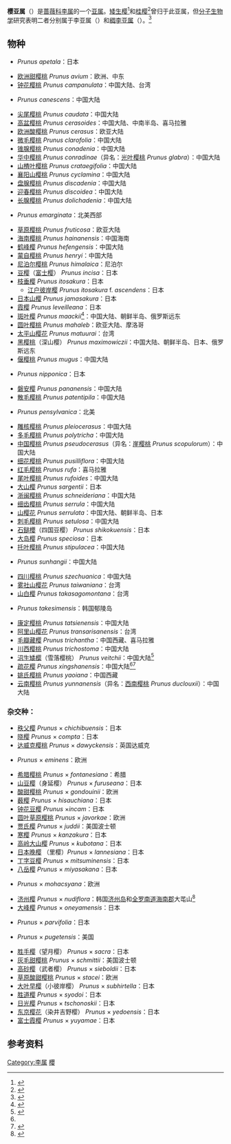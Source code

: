 {{Automatic taxobox
|image = Kirschbaumbluete 2007.JPG
|taxon = Prunus subg. Cerasus
|authority = ([[Mill.|Mill.]]) [[A.Gray|A.Gray]], 1856
|synonyms = *''Cerasus'' <small>Mill.</small>
*''Cerasus'' Grex I. ''Typocerasus'' <small>Koehne</small>
|}}

'''樱亚属'''（{{sn|''Prunus'' subg. ''Cerasus''}}）是[[蔷薇科|蔷薇科]][[李属|李属]]的一个[[亚属|亚属]]。[[矮生樱|矮生樱]]<ref>{{Cite web|title=矮生樱亚属 ''Cerasus'' subg. ''Microcerasus'' (Koehne) Yu et Li|url=http://www.iplant.cn/info/Subgen.%20Microcerasus?t=z|accessdate=2021-01-24|author=|date=|format=|work=iPlant 植物智——植物物种信息系统|publisher=中国科学院植物研究所系统与进化植物学国家重点实验室|language=}}</ref>和[[桂樱属|桂樱]]<ref>{{Cite web|title=''Prunus'' L. subg. ''Cerasus'' sect. ''Laurocerasus''|url=https://npgsweb.ars-grin.gov/gringlobal/taxonomygenus?type=section&id=20154|accessdate=2021-01-24|author=USDA, Agricultural Research Service, National Plant Germplasm System|date=|format=|work=Germplasm Resources Information Network (GRIN-Taxonomy)|publisher=National Germplasm Resources Laboratory, Beltsville, Maryland|language=}}</ref>曾归于此亚属，但[[分子生物学|分子生物学]]研究表明二者分别属于李亚属（{{sn|''Prunus'' subg. ''Prunus''}}）和[[稠李属|稠李亚属]]（{{sn|''Prunus'' subg. ''Padus''}}）。<ref>{{Cite journal|last=Shi|first=Shuo|last2=Li|first2=Jinlu|last3=Sun|first3=Jiahui|last4=Yu|first4=Jing|last5=Zhou|first5=Shiliang|date=2013|title=Phylogeny and Classification of Prunus sensu lato (Rosaceae)|url=https://onlinelibrary.wiley.com/doi/abs/10.1111/jipb.12095|journal=Journal of Integrative Plant Biology|language=en|volume=55|issue=11|pages=1069–1079|doi=10.1111/jipb.12095|issn=1744-7909}}</ref>

== 物种 ==
*{{le|丁字樱|Prunus apetala}} ''Prunus apetala''：日本
*[[欧洲甜樱桃|欧洲甜樱桃]] ''Prunus avium''：欧洲、中东
*[[钟花樱桃|钟花樱桃]] ''Prunus campanulata''：中国大陆、台湾
*{{le|灰毛樱桃|Prunus canescens}} ''Prunus canescens''：中国大陆
*[[尖尾樱桃|尖尾樱桃]] ''Prunus caudata''：中国大陆
*[[高盆樱桃|高盆樱桃]] ''Prunus cerasoides''：中国大陆、中南半岛、喜马拉雅
*[[欧洲酸樱桃|欧洲酸樱桃]] ''Prunus cerasus''：欧亚大陆
*[[微毛樱桃|微毛樱桃]] ''Prunus clarofolia''：中国大陆
*[[锥腺樱桃|锥腺樱桃]] ''Prunus conadenia''：中国大陆
*[[华中樱桃|华中樱桃]] ''Prunus conradinae''（异名：[[光叶樱桃|光叶樱桃]] ''Prunus glabra''）：中国大陆
*[[山楂叶樱桃|山楂叶樱桃]] ''Prunus crataegifolia''：中国大陆
*[[襄阳山樱桃|襄阳山樱桃]] ''Prunus cyclamina''：中国大陆
*[[盘腺樱桃|盘腺樱桃]] ''Prunus discadenia''：中国大陆
*[[迎春樱桃|迎春樱桃]] ''Prunus discoidea''：中国大陆
*[[长腺樱桃|长腺樱桃]] ''Prunus dolichadenia''：中国大陆
*{{le|北美苦樱桃|Prunus emarginata}} ''Prunus emarginata''：北美西部
*[[草原樱桃|草原樱桃]] ''Prunus fruticosa''：欧亚大陆
*[[海南樱桃|海南樱桃]] ''Prunus hainanensis''：中国海南
*[[鹤峰樱|鹤峰樱]] ''Prunus hefengensis''：中国大陆
*[[蒙自樱桃|蒙自樱桃]] ''Prunus henryi''：中国大陆
*[[尼泊尔樱桃|尼泊尔樱桃]] ''Prunus himalaica''：尼泊尔
*[[豆樱|豆樱]]（[[富士樱|富士樱]]） ''Prunus incisa''：日本
*[[枝垂樱|枝垂樱]] ''Prunus itosakura''：日本
**[[江户彼岸樱|江户彼岸樱]] ''Prunus itosakura'' f. ''ascendens''：日本
*[[日本山樱|日本山樱]] ''Prunus jamasakura''：日本
*[[霞樱|霞樱]] ''Prunus leveilleana''：日本
*[[斑叶樱|斑叶樱]] ''Prunus maackii''<ref name=":0">{{Cite journal|title=杏属和樱属植物新组合|author=李朝銮|url=http://www.plantsystematics.com/CN/abstract/abstract142.shtml|last=|first=|last2=|first2=|date=1998-07-10|journal=植物分类学报|issue=4|doi=|others=蒋舜媛|year=|volume=36|page=|pages=367–372|language=zh-cn|issn=1674-4918|pmid=}}</ref>：中国大陆、朝鲜半岛、俄罗斯远东
*[[圆叶樱桃|圆叶樱桃]] ''Prunus mahaleb''：欧亚大陆、摩洛哥
*[[太平山樱花|太平山樱花]] ''Prunus matuurai''：台湾
*[[黑樱桃|黑樱桃]]（深山樱） ''Prunus maximowiczii''：中国大陆、朝鲜半岛、日本、俄罗斯远东
*[[偃樱桃|偃樱桃]] ''Prunus mugus''：中国大陆
*{{le|高岭樱|Prunus nipponica}} ''Prunus nipponica''：日本
*[[磐安樱|磐安樱]] ''Prunus pananensis''：中国大陆
*[[散毛樱桃|散毛樱桃]] ''Prunus patentipila''：中国大陆
*{{le|宾州樱桃|Prunus pensylvanica}} ''Prunus pensylvanica''：北美
*[[雕核樱桃|雕核樱桃]] ''Prunus pleiocerasus''：中国大陆
*[[多毛樱桃|多毛樱桃]] ''Prunus polytricha''：中国大陆
*[[中国樱桃|中国樱桃]] ''Prunus pseudocerasus''（异名：[[崖樱桃|崖樱桃]] ''Prunus scopulorum''）：中国大陆
*[[细花樱桃|细花樱桃]] ''Prunus pusilliflora''：中国大陆
*[[红毛樱桃|红毛樱桃]] ''Prunus rufa''：喜马拉雅
*[[尾叶樱桃|尾叶樱桃]] ''Prunus rufoides''：中国大陆
*[[大山樱|大山樱]] ''Prunus sargentii''：日本
*[[浙闽樱桃|浙闽樱桃]] ''Prunus schneideriana''：中国大陆
*[[细齿樱桃|细齿樱桃]] ''Prunus serrula''：中国大陆
*[[山樱花|山樱花]] ''Prunus serrulata''：中国大陆、朝鲜半岛、日本
*[[刺毛樱桃|刺毛樱桃]] ''Prunus setulosa''：中国大陆
*[[石鎚櫻|石鎚櫻]]（四国豆樱） ''Prunus shikokuensis''：日本
*[[大岛樱|大岛樱]] ''Prunus speciosa''：日本
*[[托叶樱桃|托叶樱桃]] ''Prunus stipulacea''：中国大陆
*{{le|孙航樱|Prunus sunhangii}} ''Prunus sunhangii''：中国大陆
*[[四川樱桃|四川樱桃]] ''Prunus szechuanica''：中国大陆
*[[雾社山樱花|雾社山樱花]] ''Prunus taiwaniana''：台湾
*[[山白樱|山白樱]] ''Prunus takasagomontana''：台湾
*{{le|郁陵樱|Prunus takesimensis}} ''Prunus takesimensis''：韩国郁陵岛
*[[康定樱桃|康定樱桃]] ''Prunus tatsienensis''：中国大陆
*[[阿里山樱花|阿里山樱花]] ''Prunus transarisanensis''：台湾
*[[毛瓣藏樱|毛瓣藏樱]] ''Prunus trichantha''：中国西藏、喜马拉雅
*[[川西樱桃|川西樱桃]] ''Prunus trichostoma''：中国大陆
*[[沼生矮樱|沼生矮樱]]（雪落樱桃） ''Prunus veitchii''：中国大陆<ref>{{Cite journal|title=Taxonomic reconsideration of Prunus veitchii (Rosaceae)|url=https://phytokeys.pensoft.net/article/29219/|last=Wu|first=Baohuan|last2=Liu|first2=Chaoyu|date=2019-01-17|journal=PhytoKeys|doi=10.3897/phytokeys.115.29219|volume=115|pages=59–71|language=en|issn=1314-2003|pmc=PMC6345735|pmid=30692866|last3=Potter|first3=Daniel|last4=Cui|first4=Dafang}}</ref>
*[[疏花樱|疏花樱]] ''Prunus xingshanensis''：中国大陆<ref name=":0" /><ref>{{Cite journal|title=Three replacement names and four new combinations for Chinese Prunus s.l. (Rosaceae)|url=https://onlinelibrary.wiley.com/doi/abs/10.1111/njb.01247|last=He|first=Zhao-Rong|last2=Wang|first2=Huan-Chong|date=2017|journal=Nordic Journal of Botany|issue=3|doi=10.1111/njb.01247|volume=35|pages=344–347|language=en|issn=1756-1051}}</ref>
*[[姚氏樱桃|姚氏樱桃]] ''Prunus yaoiana''：中国西藏
*[[云南樱桃|云南樱桃]] ''Prunus yunnanensis''（异名：[[西南樱桃|西南樱桃]] ''Prunus duclouxii''）：中国大陆

=== 杂交种： ===
*[[秩父樱|秩父樱]] ''Prunus'' × ''chichibuensis''：日本
*[[晓樱|晓樱]] ''Prunus'' × ''compta''：日本
*[[达威克樱桃|达威克樱桃]] ''Prunus'' × ''dawyckensis''：英国达威克
*{{le|草原酸樱桃|Prunus × eminens}} ''Prunus'' × ''eminens''：欧洲
*[[希腊樱桃|希腊樱桃]] ''Prunus'' × ''fontanesiana''：希腊
*[[山豆樱|山豆樱]]（身延樱） ''Prunus'' × ''furuseana''：日本
*[[酸甜樱桃|酸甜樱桃]] ''Prunus'' × ''gondouinii''：欧洲
*[[薮樱|薮樱]] ''Prunus'' × ''hisauchiana''：日本
*[[钟花豆樱|钟花豆樱]] ''Prunus'' ×''incam''：日本
*[[圆叶草原樱桃|圆叶草原樱桃]] ''Prunus'' × ''javorkae''：欧洲
*[[贾氏樱|贾氏樱]] ''Prunus'' × ''juddii''：美国波士顿
*[[寒樱|寒樱]] ''Prunus'' × ''kanzakura''：日本
*[[高岭大山樱|高岭大山樱]] ''Prunus'' × ''kubotana''：日本
*[[日本晚樱|日本晚樱]] （里樱）''Prunus'' × ''lannesiana''：日本
*[[丁字豆樱|丁字豆樱]] ''Prunus'' × ''mitsuminensis''：日本
*[[八岳樱|八岳樱]] ''Prunus'' × ''miyasakana''：日本
*{{le|草原甜樱桃|Prunus × mohacsyana}} ''Prunus'' × ''mohacsyana''：欧洲
*[[济州樱|济州樱]] ''Prunus'' × ''nudiflora''：韩国[[济州岛|济州岛]]和[[全罗南道|全罗南道]][[海南郡|海南郡]]大芚山<ref name="cha.go.kr">{{cite web|title=해남 대둔산 왕벚나무 자생지 (海南 大屯山 왕벚나무 自生地)|url=http://www.cha.go.kr/unisearch/Uniresult_Db_View.jsp?VdkVgwKey=16,01730000,36|accessdate=2011-04-27|work=天然記念物に関するデータベース|publisher=韓国文化庁|archiveurl=https://web.archive.org/web/20121103041302/http://www.cha.go.kr/unisearch/Uniresult_Db_View.jsp?VdkVgwKey=16,01730000,36|archivedate=2012-11-03|deadurl=yes}}</ref>
*[[大峰樱|大峰樱]] ''Prunus'' × ''oneyamensis''：日本
*{{tsl|ja|コバザクラ|小叶樱}} ''Prunus'' × ''parvifolia''：日本
*{{le|皮吉特樱桃|Prunus × pugetensis}} ''Prunus'' × ''pugetensis''：美国
*[[胜手樱|胜手樱]]（望月樱） ''Prunus'' × ''sacra''：日本
*[[灰毛甜樱桃|灰毛甜樱桃]] ''Prunus'' × ''schmittii''：美国波士顿
*[[高砂樱|高砂樱]]（武者樱） ''Prunus'' × ''sieboldii''：日本
*[[草原酸甜樱桃|草原酸甜樱桃]] ''Prunus'' × ''stacei''：欧洲
*[[大叶早樱|大叶早樱]]（小彼岸樱） ''Prunus'' × ''subhirtella''：日本
*[[胜道樱|胜道樱]] ''Prunus'' × ''syodoi''：日本
*[[日光樱|日光樱]] ''Prunus'' × ''tschonoskii''：日本
*[[东京樱花|东京樱花]]（染井吉野樱） ''Prunus'' × ''yedoensis''：日本
*[[富士霞樱|富士霞樱]] ''Prunus'' × ''yuyamae''：日本

== 参考资料 ==
<references />
{{Taxonbar|from=Q2946681}}

[[Category:李属|Category:李属]]
[[Category:櫻|]]